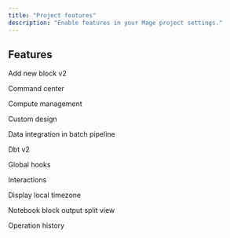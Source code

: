 ```yaml
---
title: "Project features"
description: "Enable features in your Mage project settings."
---
```


## Features


Add new block v2

Command center

Compute management

Custom design

Data integration in batch pipeline

Dbt v2

Global hooks

Interactions

Display local timezone

Notebook block output split view

Operation history
